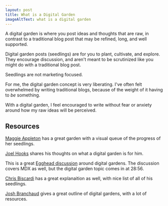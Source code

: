 ```yaml
---
layout: post
title: What is a Digital Garden
imageAltText: what is a digital garden
---
```


A digital garden is where you post ideas and thoughts that are raw, in contrast to a traditional blog post that may be refined, long, and well supported.

Digital garden posts (seedlings) are for you to plant, cultivate, and explore. They encourage discussion, and aren't meant to be scrutinized like you might do with a traditional blog post. 

Seedlings are not marketing focused.

For me, the digital garden concept is very liberating. I've often felt overwhelmed by writing traditional blogs, because of the weight of it having to _be_ something. 

With a digital garden, I feel encouraged to write without fear or anxiety around how my raw ideas will be perceived. 

## Resources

[Maggie Appleton](https://maggieappleton.com/garden) has a great garden with a visual queue of the progress of her seedlings.

[Joel Hooks](https://joelhooks.com/digital-garden) shares his thoughts on what a digital garden is for him.

This is a great [Egghead discussion](https://egghead.io/lessons/egghead-sector-the-future-of-mdx-and-digital-gardens) around digital gardens. The discussion covers MDX as well, but the digital garden topic comes in at 28:56.

[Chris Biscardi](https://www.christopherbiscardi.com/what-is-a-digital-garden) has a great explanaition as well, with nice list of all of his seedlings.

[Josh Branchaud](https://dev.to/jbranchaud/the-digital-garden-l10) gives a great outline of digital gardens, with a lot of resources.



